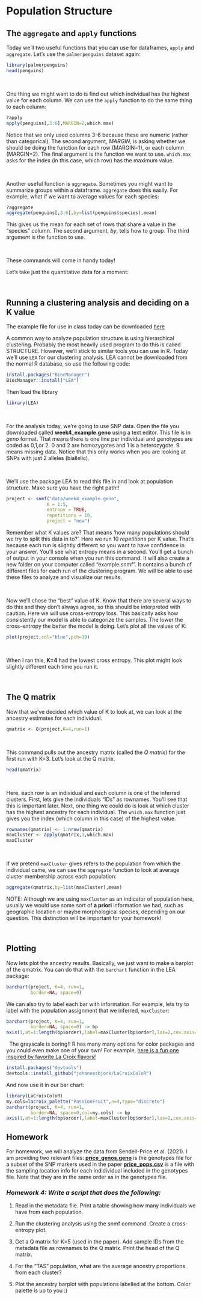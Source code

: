 # Population Structure

## The `aggregate` and `apply` functions

Today we'll two useful functions that you can use for dataframes, `apply` and `aggregate`. Let's use the `palmerpenguins` dataset again:


```r
library(palmerpenguins)
head(penguins)
```

&nbsp;

One thing we might want to do is find out which individual has the highest value for each column. We can use the `apply` function to do the same thing to each column:
```r
?apply
apply(penguins[,3:6],MARGIN=2,which.max)
```

Notice that we only used columns 3-6 because these are numeric (rather than categorical). The second argument, *MARGIN*, is asking whether we should be doing the function for each row (MARGIN=1), or each column (MARGIN=2). The final argument is the function we want to use. `which.max` asks for the index (in this case, which row) has the maximum value.

&nbsp;

Another useful function is `aggregate`. Sometimes you might want to summarize groups within a dataframe. `aggregate` does this easily. For example, what if we want to average values for each species:
```r
?aggregate
aggregate(penguins[,3:6],by=list(penguins$species),mean)
```

This gives us the mean for each set of rows that share a value in the "species" column. The second argument, *by*, tells how to group. The third argument is the function to use.

&nbsp;

These commands will come in handy today!

Let's take just the quantitative data for a moment:

&nbsp;
&nbsp;
&nbsp;

## Running a clustering analysis and deciding on a K value

The example file for use in class today can be downloaded [here](data/week4_example.geno)

A common way to analyze population structure is using hierarchical clustering. Probably the most heavily used program to do this is called STRUCTURE. However, we'll stick to similar tools you can use in R. Today we'll use `LEA` for our clustering analysis. LEA cannot be downloaded from the normal R database, so use the following code:
```r
install.packages("BiocManager")
BiocManager::install("LEA")
```

Then load the library
```r
library(LEA)
```

&nbsp;

For the analysis today, we're going to use SNP data. Open the file you downloaded called **week4_example.geno** using a text editor. This file is in *geno* format. That means there is one line per individual and genotypes are coded as 0,1,or 2. 0 and 2 are homozygotes and 1 is a heterozygote. 9 means missing data. Notice that this only works when you are looking at SNPs with just 2 alleles (biallelic).

&nbsp;

We'll use the package LEA to read this file in and look at population structure. Make sure you have the right path!!
```r
project <- snmf("data/week4_example.geno",
               K = 1:5, 
               entropy = TRUE, 
               repetitions = 10,
               project = "new")
```

Remember what K values are? That means 'how many populations should we try to split this data in to?'. Here we run 10 *repetitions* per K value. That's because each run is slightly different so you want to have confidence in your answer. You'll see what entropy means in a second. You'll get a bunch of output in your console when you run this command. It will also create a new folder on your computer called "example.snmf". It contains a bunch of different files for each run of the clustering program. We will be able to use these files to analyze and visualize our results.

&nbsp;

Now we'll chose the "best" value of K. Know that there are several ways to do this and they don't always agree, so this should be interpreted with caution. Here we will use cross-entropy loss. This basically asks how consistently our model is able to categorize the samples. The lower the cross-entropy the better the model is doing. Let's plot all the values of K:
 
```r
plot(project,col="blue",pch=19)
```

&nbsp;

When I ran this, **K=4** had the lowest cross entropy. This plot might look slightly different each time you run it.

&nbsp;
&nbsp;
&nbsp;

## The Q matrix
Now that we've decided which value of K to look at, we can look at the ancestry estimates for each individual. 

```r
qmatrix <- Q(project,K=4,run=1)
```

&nbsp;

This command pulls out the ancestry matrix (called the *Q matrix*) for the first run with K=3. Let's look at the Q matrix. 
```r
head(qmatrix)
```

&nbsp;

Here, each row is an individual and each column is one of the inferred clusters. First, lets give the individuals "IDs" as rownames. You'll see that this is important later. Next, one thing we could do is look at which cluster has the highest ancestry for each individual. The `which.max` function just gives you the index (which column in this case) of the highest value.

```r
rownames(qmatrix) <- 1:nrow(qmatrix)
maxCluster <- apply(qmatrix,1,which.max)
maxCluster
```

&nbsp;

If we pretend `maxCluster` gives refers to the population from which the individual came, we can use the `aggregate` function to look at average cluster membership across each population:

```r
aggregate(qmatrix,by=list(maxCluster),mean)
```

NOTE: Although we are using `maxCluster` as an indicator of population here, usually we would use some sort of **a priori** information we had, such as geographic location or maybe morphological species, depending on our question. This distinction will be important for your homework!

&nbsp;
&nbsp;
&nbsp;

## Plotting

Now lets plot the ancestry results. Basically, we just want to make a barplot of the qmatrix. You can do that with the `barchart` function in the LEA package:

```r
barchart(project, K=4, run=1,
         border=NA, space=0)
```

We can also try to label each bar with information. For example, lets try to label with the population assignment that we inferred, `maxCluster`:
```r
barchart(project, K=4, run=1,
         border=NA, space=0) -> bp
axis(1,at=1:length(bp$order),label=maxCluster[bp$order],las=2,cex.axis=0.4)
```

&nbsp;
The grayscale is boring!! R has many many options for color packages and you could even make one of your own! For example, [here is a fun one inspired by favorite La Croix flavors!](https://github.com/johannesbjork/LaCroixColoR)
```r
install.packages("devtools")
devtools::install_github("johannesbjork/LaCroixColoR")
```
And now use it in our bar chart:
```r
library(LaCroixColoR)
my.cols=lacroix_palette("PassionFruit",n=4,type="discrete")
barchart(project, K=4, run=1,
         border=NA, space=0,col=my.cols) -> bp
axis(1,at=1:length(bp$order),label=maxCluster[bp$order],las=2,cex.axis=0.4)
```

## Homework

For homework, we will analyze the data from Sendell-Price et al. (2021). I am providing two relevant files:
[**price_genos.geno**](data/price_genos.geno) is the genotypes file for a subset of the SNP markers used in the paper
[**price_pops.csv**](data/price_pops.csv) is a file with the sampling location info for each indidividual included in the genotypes file. Note that they are in the same order as in the genotypes file.

### *Homework 4: Write a script that does the following:*

1. Read in the metadata file. Print a table showing how many individuals we have from each population.

2. Run the clustering analysis using the snmf command. Create a cross-entropy plot.

3. Get a Q matrix for K=5 (used in the paper). Add sample IDs from the metadata file as rownames to the Q matrix. Print the head of the Q matrix.

4. For the "TAS" population, what are the average ancestry proportions from each cluster?

5. Plot the ancestry barplot with populations labelled at the bottom. Color palette is up to you :)
